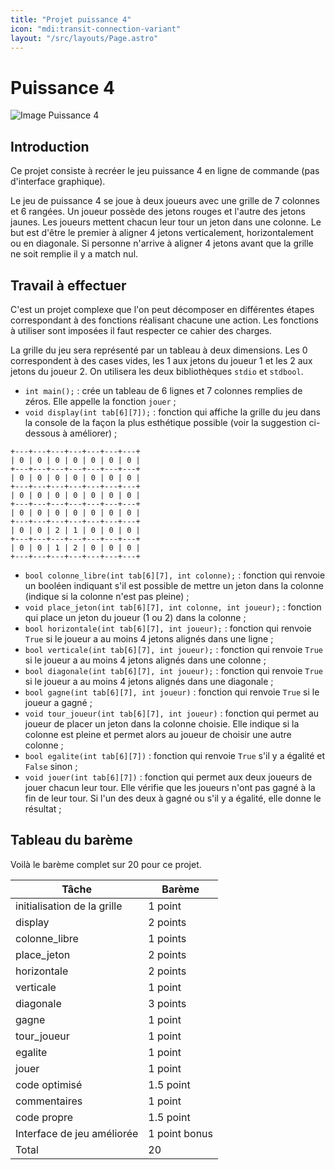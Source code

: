 ```yaml
---
title: "Projet puissance 4"
icon: "mdi:transit-connection-variant"
layout: "/src/layouts/Page.astro"
---
```


# Puissance 4

![Image Puissance 4](/cours/p4.jpg)

## Introduction

Ce projet consiste à recréer le jeu puissance 4 en ligne de commande (pas
d'interface graphique).

Le jeu de puissance 4 se joue à deux joueurs avec une grille de 7 colonnes et
6 rangées. Un joueur possède des jetons rouges et l'autre des jetons jaunes.
Les joueurs mettent chacun leur tour un jeton dans une colonne. Le but est
d'être le premier à aligner 4 jetons verticalement, horizontalement ou en
diagonale. Si personne n'arrive à aligner 4 jetons avant que la grille ne soit
remplie il y a match nul.

## Travail à effectuer

C'est un projet complexe que l'on peut décomposer en différentes étapes
correspondant à des fonctions réalisant chacune une action. Les fonctions à
utiliser sont imposées il faut respecter ce cahier des charges.

La grille du jeu sera représenté par un tableau à deux dimensions. Les 0
correspondent à des cases vides, les 1 aux jetons du joueur 1 et les 2 aux
jetons du joueur 2. On utilisera les deux bibliothèques `stdio` et `stdbool`.

  - `int main();` : crée un tableau de 6 lignes et 7 colonnes remplies de zéros. Elle appelle la fonction `jouer` ;
  - `void display(int tab[6][7]);` : fonction qui affiche la grille du jeu dans la console de la façon la plus esthétique possible (voir la suggestion ci-dessous à améliorer) ;

```
+---+---+---+---+---+---+---+
| 0 | 0 | 0 | 0 | 0 | 0 | 0 |
+---+---+---+---+---+---+---+
| 0 | 0 | 0 | 0 | 0 | 0 | 0 |
+---+---+---+---+---+---+---+
| 0 | 0 | 0 | 0 | 0 | 0 | 0 |
+---+---+---+---+---+---+---+
| 0 | 0 | 0 | 0 | 0 | 0 | 0 |
+---+---+---+---+---+---+---+
| 0 | 0 | 2 | 1 | 0 | 0 | 0 |
+---+---+---+---+---+---+---+
| 0 | 0 | 1 | 2 | 0 | 0 | 0 |
+---+---+---+---+---+---+---+
```

  - `bool colonne_libre(int tab[6][7], int colonne);` : fonction qui renvoie un booléen indiquant s'il est possible de mettre un jeton dans la colonne (indique si la colonne n'est pas pleine) ;
  - `void place_jeton(int tab[6][7], int colonne, int joueur);` : fonction qui place un jeton du joueur (1 ou 2) dans la colonne ;
  - `bool horizontale(int tab[6][7], int joueur);` : fonction qui renvoie `True` si le joueur a au moins 4 jetons alignés dans une ligne ;
  - `bool verticale(int tab[6][7], int joueur);` : fonction qui renvoie `True` si le joueur a au moins 4 jetons alignés dans une colonne ;
  - `bool diagonale(int tab[6][7], int joueur);` : fonction qui renvoie `True` si le joueur a au moins 4 jetons alignés dans une diagonale ;
  - `bool gagne(int tab[6][7], int joueur)` : fonction qui renvoie `True` si le joueur a gagné ;
  - `void tour_joueur(int tab[6][7], int joueur)` : fonction qui permet au joueur de placer un jeton dans la colonne choisie. Elle indique si la colonne est pleine et permet alors au joueur de choisir une autre colonne ;
  - `bool egalite(int tab[6][7])` : fonction qui renvoie `True` s'il y a égalité et `False` sinon ;
  - `void jouer(int tab[6][7])` : fonction qui permet aux deux joueurs de jouer chacun leur tour. Elle vérifie que les joueurs n'ont pas gagné à la fin de leur tour. Si l'un des deux à gagné ou s'il y a égalité, elle donne le résultat ;

## Tableau du barème

Voilà le barème complet sur 20 pour ce projet.

Tâche | Barème  
---|---  
initialisation de la grille | 1 point  
display | 2 points  
colonne_libre | 1 points  
place_jeton | 2 points  
horizontale | 2 points  
verticale | 1 point  
diagonale | 3 points  
gagne | 1 point  
tour_joueur | 1 point  
egalite | 1 point  
jouer | 1 point  
code optimisé | 1.5 point  
commentaires | 1 point  
code propre | 1.5 point  
Interface de jeu améliorée | 1 point bonus  
Total | 20  
